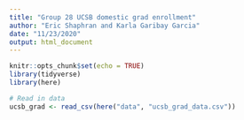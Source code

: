 ```yaml
---
title: "Group 28 UCSB domestic grad enrollment"
author: "Eric Shaphran and Karla Garibay Garcia"
date: "11/23/2020"
output: html_document
---
```


```r
knitr::opts_chunk$set(echo = TRUE)
library(tidyverse)
library(here)
```

```r
# Read in data
ucsb_grad <- read_csv(here("data", "ucsb_grad_data.csv"))
```

